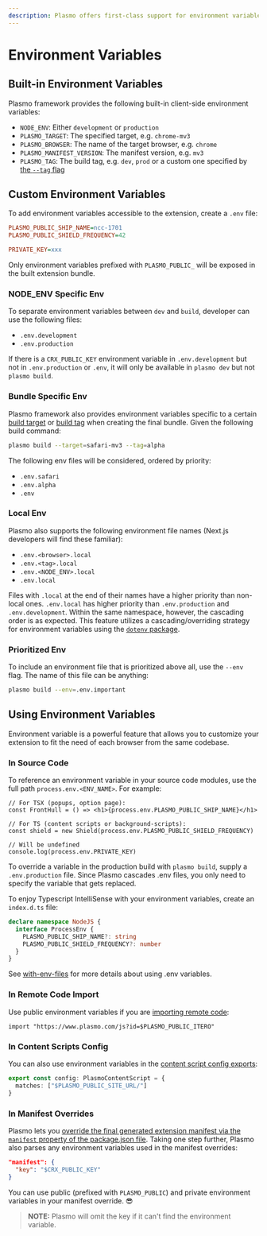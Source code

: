 ```yaml
---
description: Plasmo offers first-class support for environment variables. Learn how to use them in your browser extension.
---
```


# Environment Variables

## Built-in Environment Variables

Plasmo framework provides the following built-in client-side environment variables:

- `NODE_ENV`: Either `development` or `production`
- `PLASMO_TARGET`: The specified target, e.g. `chrome-mv3`
- `PLASMO_BROWSER`: The name of the target browser, e.g. `chrome`
- `PLASMO_MANIFEST_VERSION`: The manifest version, e.g. `mv3`
- `PLASMO_TAG`: The build tag, e.g. `dev`, `prod` or a custom one specified by [the `--tag` flag](/framework/workflows/build#with-a-custom-tag)

## Custom Environment Variables

To add environment variables accessible to the extension, create a `.env` file:

```ini
PLASMO_PUBLIC_SHIP_NAME=ncc-1701
PLASMO_PUBLIC_SHIELD_FREQUENCY=42

PRIVATE_KEY=xxx
```

Only environment variables prefixed with `PLASMO_PUBLIC_` will be exposed in the built extension bundle.

### NODE_ENV Specific Env

To separate environment variables between `dev` and `build`, developer can use the following files:

- `.env.development`
- `.env.production`

If there is a `CRX_PUBLIC_KEY` environment variable in `.env.development` but not in `.env.production` or `.env`, it will only be available in `plasmo dev` but not `plasmo build`.

### Bundle Specific Env

Plasmo framework also provides environment variables specific to a certain [build target](/framework/workflows/build#with-a-specific-target) or [build tag](/framework/workflows/build#with-a-custom-tag) when creating the final bundle. Given the following build command:

```sh
plasmo build --target=safari-mv3 --tag=alpha
```

The following env files will be considered, ordered by priority:

- `.env.safari`
- `.env.alpha`
- `.env`

### Local Env

Plasmo also supports the following environment file names (Next.js developers will find these familiar):

- `.env.<browser>.local`
- `.env.<tag>.local`
- `.env.<NODE_ENV>.local`
- `.env.local`

Files with `.local` at the end of their names have a higher priority than non-local ones. `.env.local` has higher priority than `.env.production` and `.env.development`. Within the same namespace, however, the cascading order is as expected. This feature utilizes a cascading/overriding strategy for environment variables using the [`dotenv` package](https://www.npmjs.com/package/dotenv).

### Prioritized Env

To include an environment file that is prioritized above all, use the `--env` flag. The name of this file can be anything:

```sh
plasmo build --env=.env.important
```

## Using Environment Variables

Environment variable is a powerful feature that allows you to customize your extension to fit the need of each browser from the same codebase.

### In Source Code

To reference an environment variable in your source code modules, use the full path `process.env.<ENV_NAME>`. For example:

```tsx
// For TSX (popups, option page):
const FrontHull = () => <h1>{process.env.PLASMO_PUBLIC_SHIP_NAME}</h1>

// For TS (content scripts or background-scripts):
const shield = new Shield(process.env.PLASMO_PUBLIC_SHIELD_FREQUENCY)

// Will be undefined
console.log(process.env.PRIVATE_KEY)
```

To override a variable in the production build with `plasmo build`, supply a `.env.production` file. Since Plasmo cascades .env files, you only need to specify the variable that gets replaced.

To enjoy Typescript IntelliSense with your environment variables, create an `index.d.ts` file:

```ts
declare namespace NodeJS {
  interface ProcessEnv {
    PLASMO_PUBLIC_SHIP_NAME?: string
    PLASMO_PUBLIC_SHIELD_FREQUENCY?: number
  }
}
```

See [with-env-files](https://github.com/PlasmoHQ/examples/tree/main/with-env-files) for more details about using .env variables.

### In Remote Code Import

Use public environment variables if you are [importing remote code](/framework/remote-code):

```tsx
import "https://www.plasmo.com/js?id=$PLASMO_PUBLIC_ITERO"
```

### In Content Scripts Config

You can also use environment variables in the [content script config exports](/framework/content-scripts#customizing-content-script-config):

```ts
export const config: PlasmoContentScript = {
  matches: ["$PLASMO_PUBLIC_SITE_URL/"]
}
```

### In Manifest Overrides

Plasmo lets you [override the final generated extension manifest via the `manifest` property of the package.json file](/framework/customization/manifest). Taking one step further, Plasmo also parses any environment variables used in the manifest overrides:

```json
"manifest": {
  "key": "$CRX_PUBLIC_KEY"
}
```

You can use public (prefixed with `PLASMO_PUBLIC`) and private environment variables in your manifest override. 😎

> **NOTE:** Plasmo will omit the key if it can't find the environment variable.
